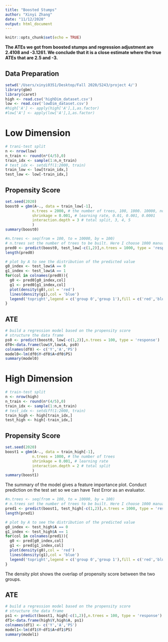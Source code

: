 ```yaml
---
title: "Boosted Stumps"
author: "Xinyi Zhang"
date: "11/12/2020"
output: html_document
---
```


```r
knitr::opts_chunk$set(echo = TRUE)
```
**The ATEs we got from boosted stumps and regression adjustment are 2.4108 and -3.1261. We conclude that it is a close estimate where the true ATEs that are 2.5 and -3.**


## Data Preparation
```r
setwd('/Users/xinyi0351/Desktop/Fall 2020/5243/project 4/')
library(gbm)
library(caret)
high <- read.csv('highDim_dataset.csv')
low <- read.csv('lowDim_dataset.csv')
#high['A'] <- apply(high['A'],1,as.factor)
#low['A'] <- apply(low['A'],1,as.factor)
```

# Low Dimension
```r
# trani-test split
n <- nrow(low)
n_train <- round(n*(4/5),0)
train_idx <- sample(1:n,n_train)
# test_idx <- setdiff(1:2000, train)
train_low <- low[train_idx,]
test_low <- low[-train_idx,]
```

## Propensity Score
```r
set.seed(2020)
boost0 = gbm(A~., data = train_low[-1], 
            n.trees = 2000, # the number of trees, 100, 1000. 10000, no big diff
            shrinkage = 0.001, # learning rate, 0.01, 0.001, 0.0001
            interaction.depth = 3 # total split, 3, 4, 5
            )
summary(boost0)
```

```r
#n.trees <- seq(from = 100, to = 10000, by = 100)
# n.trees set the number of trees to be built. Here I choose 1000 manually.
pred0 <- predict(boost0, test_low[-c(1,2)],n.trees = 1000, type = 'response')
length(pred0)
```

```r
# plot by A to see the distribution of the predicted value
g0_index <- test_low$A == 0
g1_index <- test_low$A == 1
for(col in colnames(pred0)){
  g0 <- pred0[g0_index,col]
  g1 <- pred0[g1_index,col]
  plot(density(g0),col = 'red')
  lines(density(g1),col = 'blue')
  legend('topright',legend = c('group 0','group 1'),fill = c('red','blue'))
}
```

## ATE
```r
# build a regression model based on the propensity score
# structure the data frame
ps0 <- predict(boost0, low[-c(1,2)],n.trees = 100, type = 'response')
df0<-data.frame(low$Y,low$A, ps0)
colnames(df0) <- c('Y','A','PS')
model0<-lm(df0$Y~df0$A+df0$PS)
summary(model0)
```

# High Dimension
```r
# train-test split
n <- nrow(high)
n_train <- round(n*(4/5),0)
train_idx <- sample(1:n,n_train)
# test_idx <- setdiff(1:2000, train)
train_high <- high[train_idx,]
test_high <- high[-train_idx,]
```

## Propensity Score
```r
set.seed(2020)
boost1 = gbm(A~., data = train_high[-1], 
            n.trees = 1000, # the number of trees
            shrinkage = 0.001, # learning rate
            interaction.depth = 2 # total split
            )
summary(boost1)
```

The summary of the model gives a feature importance plot. Conduct prediction on the test set so we can have Test Error as an evaluator. 

```r
#n.trees <- seq(from = 100, to = 10000, by = 100)
# n.trees set the number of trees to be built. Here I choose 1000 manually.
pred1 <- predict(boost1, test_high[-c(1,2)],n.trees = 1000, type = 'response')
length(pred1)
```
```r
# plot by A to see the distribution of the predicted value
g0_index <- test_high$A == 0
g1_index <- test_high$A == 1
for(col in colnames(pred1)){
  g0 <- pred[g0_index,col]
  g1 <- pred[g1_index,col]
  plot(density(g0),col = 'red')
  lines(density(g1),col = 'blue')
  legend('topright',legend = c('group 0','group 1'),fill = c('red','blue'))
}
```

The density plot shows the overlap of propensity score between the two groups. 

## ATE
```r
# build a regression model based on the propensity score
# structure the data frame
ps1 <- predict(boost1, high[-c(1,2)],n.trees = 100, type = 'response')
df1<-data.frame(high$Y,high$A, ps1)
colnames(df1) <- c('Y','A','PS')
model1<-lm(df1$Y~df1$A+df1$PS)
summary(model1)
```

